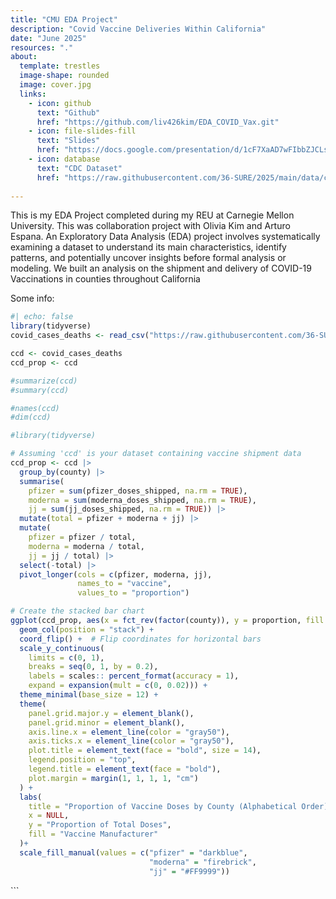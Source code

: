 ```yaml
---
title: "CMU EDA Project"
description: "Covid Vaccine Deliveries Within California"
date: "June 2025"
resources: "."
about: 
  template: trestles
  image-shape: rounded
  image: cover.jpg
  links: 
    - icon: github
      text: "Github"
      href: "https://github.com/liv426kim/EDA_COVID_Vax.git"
    - icon: file-slides-fill
      text: "Slides"
      href: "https://docs.google.com/presentation/d/1cF7XaAD7wFIbbZJCLsyBthlg6e0TBr9GTeJ66G95Ny0/edit?usp=sharing"
    - icon: database
      text: "CDC Dataset"
      href: "https://raw.githubusercontent.com/36-SURE/2025/main/data/covid_california.csv"
      
---
```


This is my EDA Project completed during my REU at Carnegie Mellon University. This was collaboration project with Olivia Kim and Arturo Espana. An Exploratory Data Analysis (EDA) project involves systematically examining a dataset to understand its main characteristics, identify patterns, and potentially uncover insights before formal analysis or modeling. 
We built an analysis on the shipment and delivery of COVID-19 Vaccinations in counties throughout California

Some info:

```r

#| echo: false
library(tidyverse)
covid_cases_deaths <- read_csv("https://raw.githubusercontent.com/36-SURE/2025/main/data/covid_california.csv")

ccd <- covid_cases_deaths
ccd_prop <- ccd

#summarize(ccd)
#summary(ccd)

#names(ccd)
#dim(ccd)

#library(tidyverse)

# Assuming 'ccd' is your dataset containing vaccine shipment data
ccd_prop <- ccd |>
  group_by(county) |>
  summarise(
    pfizer = sum(pfizer_doses_shipped, na.rm = TRUE),
    moderna = sum(moderna_doses_shipped, na.rm = TRUE),
    jj = sum(jj_doses_shipped, na.rm = TRUE)) |>
  mutate(total = pfizer + moderna + jj) |>
  mutate(
    pfizer = pfizer / total,
    moderna = moderna / total,
    jj = jj / total) |>
  select(-total) |>
  pivot_longer(cols = c(pfizer, moderna, jj),
               names_to = "vaccine",
               values_to = "proportion")

# Create the stacked bar chart
ggplot(ccd_prop, aes(x = fct_rev(factor(county)), y = proportion, fill = vaccine)) +
  geom_col(position = "stack") +
  coord_flip() +  # Flip coordinates for horizontal bars
  scale_y_continuous(
    limits = c(0, 1),
    breaks = seq(0, 1, by = 0.2),
    labels = scales:: percent_format(accuracy = 1),
    expand = expansion(mult = c(0, 0.02))) +
  theme_minimal(base_size = 12) +
  theme(
    panel.grid.major.y = element_blank(),
    panel.grid.minor = element_blank(),
    axis.line.x = element_line(color = "gray50"),
    axis.ticks.x = element_line(color = "gray50"),
    plot.title = element_text(face = "bold", size = 14),
    legend.position = "top",
    legend.title = element_text(face = "bold"),
    plot.margin = margin(1, 1, 1, 1, "cm")
  ) +
  labs(
    title = "Proportion of Vaccine Doses by County (Alphabetical Order)",
    x = NULL,
    y = "Proportion of Total Doses",
    fill = "Vaccine Manufacturer"
  )+
  scale_fill_manual(values = c("pfizer" = "darkblue", 
                               "moderna" = "firebrick", 
                               "jj" = "#FF9999"))
```
```
